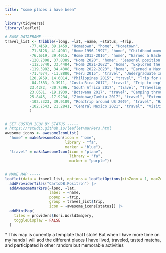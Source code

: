 ```yaml
---
title: "some places i have been"
---
```


```r
library(tidyverse)
library(leaflet)

# BASE DATAFRAME -----
travel_list <- tribble(~long, ~lat, ~name, ~status, ~trip,
           -77.4169, 39.1459, "Hometown", "home", "Hometown",
           -71.3128, 41.4901, "Home 1996-1997", "home", "Childhood move",
           -76.6019, 39.4015, "Home 2013-2016", "home", "Earned a Bachelors of Science in Biology with a concentration of Organismal Biology and Ecology at Towson University.",
           -120.2308, 37.8389, "Home 2020", "home", "Seasonal position working for the Forest Service as a field botanist in Stanislaus National Forest.",
           -112.0740, 33.4484, "Home 2021-2022", "home", "Explored the backcountry, worked remotely with Scientific Technology Sales, and volunteered at a community garden.",
           -119.6982, 34.4308, "Home 2022-2023", "home", "Earned a Masters of Environmental Data Science at UC Santa Barbara and worked with an Environmental Consulting Firm.",
           -71.4074, -11.8880, "Peru 2015", "travel", "Undergraduate Independent Research in the Peruvian Amazon studying the cascading effects of overhunting megafauna on the biodiversity of plant life.",
           120.9759, 14.6014, "Philippines 2015", "travel", "Trip for a friends wedding and explored the country.",
           -84.1383, 9.3911, "Costa Rica 2017", "travel", "Trip to explore meditation and study Taoism.",
           23.4272, -30.7396, "South Africa 2017", "travel", "Traveling southern Africa and volunteering with Wildlife Act to track endangered species on a wildlife reserve",
           23.0581, -19.1939, "Botswana 2017", "travel", "Camping throughout the country; highlights include the Okavango Delta, Elephant Sands, and Chobe National Park.",
           25.8445, -17.9234, "Zimbabwe/Zambia 2017", "travel", "Extending my southern Africa trip to swim at the top of Victoria Falls.",
           -102.5323, 39.9189, "Roadtrip around US 2019", "travel", "Half-year solo roadtrip to experience America's cities and National Parks. Visited 26 states and 32 National Parks/Monuments.",
           -102.2543, 21.2841, "Central Mexico 2021", "travel", "Visiting friends for a wedding and taking a roadtrip from the mountains to the beach."
           )


# SET CUSTOM ICON BY STATUS -----
# https://rstudio.github.io/leaflet/markers.html
awesome_icons <- awesomeIconList(
  "home" = makeAwesomeIcon(icon = "home",
                           library = "fa",
                           marker = "blue"),
  "travel" = makeAwesomeIcon(icon = "plane",
                             library = "fa",
                             marker = "purple"))


# MAKE MAP -----
leaflet(data = travel_list, options = leafletOptions(minZoom = 1, maxZoom = NULL)) |>
  addProviderTiles("CartoDB.Positron") |>
  addAwesomeMarkers(~long, ~lat,
                    label = ~name,
                    popup = ~trip,
                    group = travel_list$trip,
                    icon = ~awesome_icons[status]) |>
  addMiniMap(
    tiles = providers$Esri.WorldImagery,
    toggleDisplay = FALSE
  )
```

\* This map is currently a template that I stole! But when I have more time on my hands I will add the different places I have lived, traveled, tasted matcha, and participated in other random but memorable activities.